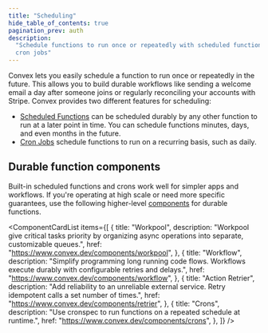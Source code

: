 ```yaml
---
title: "Scheduling"
hide_table_of_contents: true
pagination_prev: auth
description:
  "Schedule functions to run once or repeatedly with scheduled functions and
  cron jobs"
---
```



Convex lets you easily schedule a function to run once or repeatedly in the
future. This allows you to build durable workflows like sending a welcome email
a day after someone joins or regularly reconciling your accounts with Stripe.
Convex provides two different features for scheduling:

- [Scheduled Functions](/scheduling/scheduled-functions.mdx) can be scheduled
  durably by any other function to run at a later point in time. You can
  schedule functions minutes, days, and even months in the future.
- [Cron Jobs](/scheduling/cron-jobs.mdx) schedule functions to run on a
  recurring basis, such as daily.

## Durable function components

Built-in scheduled functions and crons work well for simpler apps and workflows.
If you're operating at high scale or need more specific guarantees, use the
following higher-level [components](/components.mdx) for durable functions.

<ComponentCardList
  items={[
    {
      title: "Workpool",
      description:
        "Workpool give critical tasks priority by organizing async operations into separate, customizable queues.",
      href: "https://www.convex.dev/components/workpool",
    },
    {
      title: "Workflow",
      description:
        "Simplify programming long running code flows. Workflows execute durably with configurable retries and delays.",
      href: "https://www.convex.dev/components/workflow",
    },
    {
      title: "Action Retrier",
      description:
        "Add reliability to an unreliable external service. Retry idempotent calls a set number of times.",
      href: "https://www.convex.dev/components/retrier",
    },
    {
      title: "Crons",
      description:
        "Use cronspec to run functions on a repeated schedule at runtime.",
      href: "https://www.convex.dev/components/crons",
    },
  ]}
/>

<StackPosts query="scheduler" />
